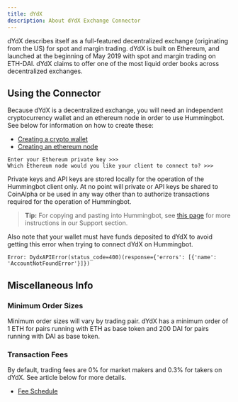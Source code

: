 ```yaml
---
title: dYdX
description: About dYdX Exchange Connector
---
```


dYdX describes itself as a full-featured decentralized exchange (originating from the US) for spot and margin trading. dYdX is built on Ethereum, and launched at the beginning of May 2019 with spot and margin trading on ETH-DAI. dYdX claims to offer one of the most liquid order books across decentralized exchanges.

## Using the Connector

Because dYdX is a decentralized exchange, you will need an independent cryptocurrency wallet and an ethereum node in order to use Hummingbot. See below for information on how to create these:

- [Creating a crypto wallet](/operation/adv-command-ref/#setup-ethereum-wallet)
- [Creating an ethereum node](/operation/adv-command-ref/#setup-ethereum-nodes)

```
Enter your Ethereum private key >>>
Which Ethereum node would you like your client to connect to? >>>
```

Private keys and API keys are stored locally for the operation of the Hummingbot client only. At no point will private or API keys be shared to CoinAlpha or be used in any way other than to authorize transactions required for the operation of Hummingbot.

> **Tip:** For copying and pasting into Hummingbot, see [this page](/intro/support/#paste-items-from-clipboard-in-putty) for more instructions in our Support section.

Also note that your wallet must have funds deposited to dYdX to avoid getting this error when trying to connect dYdX on Hummingbot.

```
Error: DydxAPIError(status_code=400)(response={'errors': [{'name': 'AccountNotFoundError'}]})
```

## Miscellaneous Info

### Minimum Order Sizes

Minimum order sizes will vary by trading pair. dYdX has a minimum order of 1 ETH for pairs running with ETH as base token and 200 DAI for pairs running with DAI as base token.

### Transaction Fees

By default, trading fees are 0% for market makers and 0.3% for takers on dYdX. See article below for more details.

- [Fee Schedule](https://help.dydx.exchange/en/articles/3784235-trade-fees-on-dydx)
